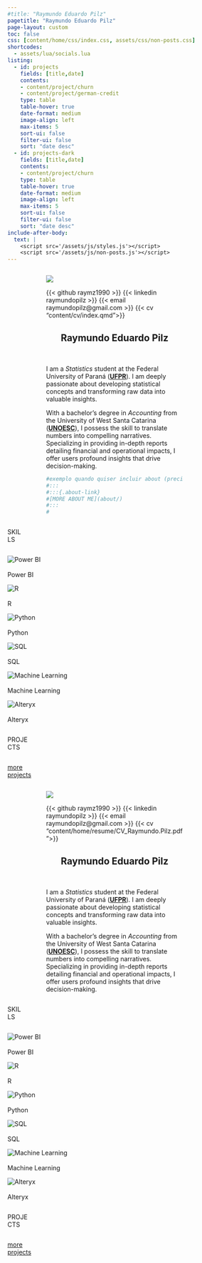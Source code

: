 ```yaml
---
#title: "Raymundo Eduardo Pilz"
pagetitle: "Raymundo Eduardo Pilz"
page-layout: custom
toc: false
css: [content/home/css/index.css, assets/css/non-posts.css]
shortcodes:
  - assets/lua/socials.lua
listing: 
  - id: projects
    fields: [title,date]
    contents: 
    - content/project/churn
    - content/project/german-credit
    type: table
    table-hover: true
    date-format: medium
    image-align: left
    max-items: 5
    sort-ui: false
    filter-ui: false
    sort: "date desc"
  - id: projects-dark
    fields: [title,date]
    contents: 
    - content/project/churn
    type: table
    table-hover: true
    date-format: medium
    image-align: left
    max-items: 5
    sort-ui: false
    filter-ui: false
    sort: "date desc"
include-after-body:
  text: |
    <script src='/assets/js/styles.js'></script>
    <script src='/assets/js/non-posts.js'></script>
---
```


:::: light-mode

:::: {.columns}

::: {.column .col-v-center width="15%"}
:::

::: {.column .col-v-center width="70%"}

::: {.portrait}
![](static/img/avatar.jpg){.profile-pic}


:::{.socials .text-center .col-v-center}
{{< github raymz1990 >}}
{{< linkedin raymundopilz >}}
{{< email raymundopilz@gmail.com >}}
{{< cv "content/cv/index.qmd">}}
:::

:::

::: {.blank-space}
:::

<div style="text-align: center;">
# Raymundo Eduardo Pilz
<br>
</div>

::: {.home-intro}
I am a *Statistics* student at the Federal University of Paraná (**[UFPR](https://ufpr.br/)**). I am deeply passionate about developing statistical concepts and transforming raw data into valuable insights.

With a bachelor's degree in *Accounting* from the University of West Santa Catarina (**[UNOESC](https://www.unoesc.edu.br/)**), I possess the skill to translate numbers into compelling narratives. Specializing in providing in-depth reports detailing financial and operational impacts, I offer users profound insights that drive decision-making.

```r
#exemplo quando quiser incluir about (precisa excluir o bloco de codigo)
#:::
#:::{.about-link}
#[MORE ABOUT ME](about/)
#:::
#
```

:::
:::

::: {.column .col-v-center width="20%"}
:::

::::


::::{.columns}
::: {.light-section}
::: {.column .col-v-center width="15%"}
:::

::: {.column .col-v-center width="70%"}

::: {.light-header}
SKILLS
:::
:::

:::

::::

:::: {.columns}
::: {.light-bg}

::: {.column .col-v-center width="15%"}
:::

::: {.skills}
::: {layout-ncol=3}

![Power BI](content/home/skills/img/microsoft-power-bi.svg)
<br> <br>
Power BI

![R](content/home/skills/img/r.svg)
<br> <br>
R

![Python](content/home/skills/img/python.svg)
<br> <br>
Python

![SQL](content/home/skills/img/postgresql.svg)
<br> <br>
SQL

![Machine Learning](content/home/skills/img/machine-learning-model.svg)
<br> <br>
Machine Learning

![Alteryx](content/home/skills/img/alteryx.svg)
<br> <br>
Alteryx

:::
:::

::: {.column .col-v-center width="20%"}
:::

:::
::::

::::{.columns}
::: {.light-section}
::: {.column .col-v-center width="15%"}
:::

::: {.column .col-v-center width="70%"}

::: {.light-header}
PROJECTS
:::
:::

:::

::::


::::{.columns}
::: {.light-bg}

::: {.column .col-v-center width="15%"}
:::

::: {.column .col-v-center width="70%"}

:::{#projects}
:::

::: {.all-link}
[more projects](project/)
:::
:::

:::
::::

::::




:::: dark-mode

:::: {.columns}

::: {.column .col-v-center width="15%"}
:::

::: {.column .col-v-center width="70%"}

::: {.portrait}
![](static/img/avatar.jpg){.profile-pic}


:::{.socials .text-center .col-v-center}
{{< github raymz1990 >}}
{{< linkedin raymundopilz >}}
{{< email raymundopilz@gmail.com >}}
{{< cv "content/home/resume/CV_Raymundo.Pilz.pdf">}}
:::

:::

::: {.blank-space}
:::

<div style="text-align: center;">
# Raymundo Eduardo Pilz
<br>
</div>

::: {.home-intro}
I am a *Statistics* student at the Federal University of Paraná (**[UFPR](https://ufpr.br/)**). I am deeply passionate about developing statistical concepts and transforming raw data into valuable insights.

With a bachelor's degree in *Accounting* from the University of West Santa Catarina (**[UNOESC](https://www.unoesc.edu.br/)**), I possess the skill to translate numbers into compelling narratives. Specializing in providing in-depth reports detailing financial and operational impacts, I offer users profound insights that drive decision-making.

:::
:::

::: {.column .col-v-center width="20%"}
:::

::::


::::{.columns}
::: {.dark-section}
::: {.column .col-v-center width="15%"}
:::

::: {.column .col-v-center width="70%"}

::: {.dark-header}
SKILLS
:::
:::

:::

::::

:::: {.columns}
::: {.dark-bg}

::: {.column .col-v-center width="15%"}
:::

::: {.skills}
::: {layout-ncol=3}

![Power BI](content/home/skills/img/microsoft-power-bi.svg)
<br> <br>
Power BI

![R](content/home/skills/img/r.svg)
<br> <br>
R

![Python](content/home/skills/img/python.svg)
<br> <br>
Python

![SQL](content/home/skills/img/postgresql.svg)
<br> <br>
SQL

![Machine Learning](content/home/skills/img/machine-learning-model.svg)
<br> <br>
Machine Learning

![Alteryx](content/home/skills/img/alteryx.svg)
<br> <br>
Alteryx

:::
:::

::: {.column .col-v-center width="20%"}
:::

:::
::::

::::{.columns}
::: {.dark-section}
::: {.column .col-v-center width="15%"}
:::

::: {.column .col-v-center width="70%"}

::: {.light-header}
PROJECTS
:::
:::

:::

::::


::::{.columns}
::: {.dark-bg}

::: {.column .col-v-center width="15%"}
:::

::: {.column .col-v-center width="70%"}

:::{#projects-dark}
:::

::: {.all-link}
[more projects](project/)
:::
:::

:::
::::

::::